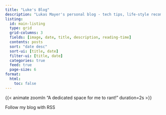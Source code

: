 ```yaml
---
title: "Luke's Blog"
description: "Lukas Mayer's personal blog - tech tips, life-style recommendations, software development, research, data science"
listing:
  id: main-listing
  type: grid
  grid-columns: 3
  fields: [image, date, title, description, reading-time]
  contents: posts
  sort: "date desc"
  sort-ui: [title, date]
  filter-ui: [title, date]
  categories: true
  feed: true
  page-size: 6
format: 
  html:
    toc: false
---
```


<div class="quarto-content hidden">
</div>

<style>
.description {
    display: none;
}
</style>




<script>
  window.addEventListener("load", function() {
    var content = document.querySelector(".quarto-content");
    if (content) {
      content.classList.remove("hidden");  // Remove the hidden class to allow transition
      content.classList.add("fade-in");    // Add the fade-in class for the transition effect
    }
  });
</script>

:::{.column-page-inset-left}
{{< animate zoomIn "A dedicated space for me to rant!" duration=2s >}}

:::{#main-listing}
:::


Follow my blog with RSS
<a href="blog_index.xml" target="_blank">
    <i class="bi bi-rss"></i>
</a>

:::



